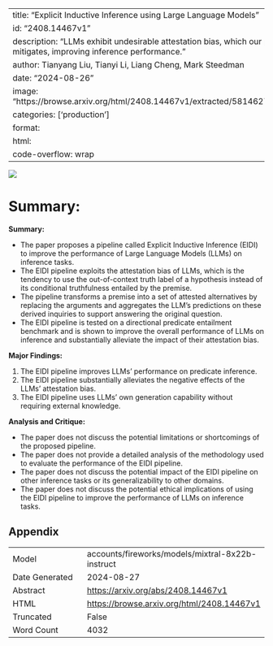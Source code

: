 
---
title: "Explicit Inductive Inference using Large Language Models"
id: "2408.14467v1"
description: "LLMs exhibit undesirable attestation bias, which our proposed pipeline mitigates, improving inference performance."
author: Tianyang Liu, Tianyi Li, Liang Cheng, Mark Steedman
date: "2024-08-26"
image: "https://browse.arxiv.org/html/2408.14467v1/extracted/5814627/pictures/narrow.png"
categories: ['production']
format:
  html:
    code-overflow: wrap
---

![](https://browse.arxiv.org/html/2408.14467v1/extracted/5814627/pictures/narrow.png)

# Summary:

**Summary:**

- The paper proposes a pipeline called Explicit Inductive Inference (EIDI) to improve the performance of Large Language Models (LLMs) on inference tasks.
- The EIDI pipeline exploits the attestation bias of LLMs, which is the tendency to use the out-of-context truth label of a hypothesis instead of its conditional truthfulness entailed by the premise.
- The pipeline transforms a premise into a set of attested alternatives by replacing the arguments and aggregates the LLM's predictions on these derived inquiries to support answering the original question.
- The EIDI pipeline is tested on a directional predicate entailment benchmark and is shown to improve the overall performance of LLMs on inference and substantially alleviate the impact of their attestation bias.

**Major Findings:**

1. The EIDI pipeline improves LLMs' performance on predicate inference.
2. The EIDI pipeline substantially alleviates the negative effects of the LLMs' attestation bias.
3. The EIDI pipeline uses LLMs' own generation capability without requiring external knowledge.

**Analysis and Critique:**

- The paper does not discuss the potential limitations or shortcomings of the proposed pipeline.
- The paper does not provide a detailed analysis of the methodology used to evaluate the performance of the EIDI pipeline.
- The paper does not discuss the potential impact of the EIDI pipeline on other inference tasks or its generalizability to other domains.
- The paper does not discuss the potential ethical implications of using the EIDI pipeline to improve the performance of LLMs on inference tasks.

## Appendix

|          |          |
|----------|----------|
| Model     | accounts/fireworks/models/mixtral-8x22b-instruct       |
| Date Generated     | 2024-08-27       |
| Abstract | [https://arxiv.org/abs/2408.14467v1](https://arxiv.org/abs/2408.14467v1)        |
| HTML     | [https://browse.arxiv.org/html/2408.14467v1](https://browse.arxiv.org/html/2408.14467v1)       |
| Truncated       | False       |
| Word Count       | 4032       |
